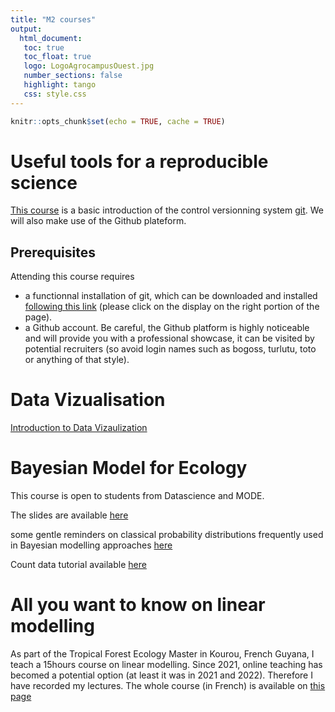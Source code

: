```yaml
---
title: "M2 courses"
output: 
  html_document:
   toc: true
   toc_float: true
   logo: LogoAgrocampusOuest.jpg
   number_sections: false
   highlight: tango
   css: style.css
---
```





```r
knitr::opts_chunk$set(echo = TRUE, cache = TRUE)
```


# Useful tools for a reproducible science

[This course](https://marieetienne.github.io/reproductibilite/_presentation) is a basic introduction of the control versionning system [git](https://git-scm.com/). We will also make use  of the Github plateform.

## Prerequisites

Attending this course requires 

   - a functionnal installation of git, which can be downloaded and installed [following this link](https://git-scm.com/downloads) (please click on the display on the right portion of the page).
   - a Github account. Be careful, the Github platform is highly noticeable and will provide you with a professional showcase, it can be visited by potential recruiters (so avoid login names such as bogoss, turlutu, toto or anything of that style).


# Data Vizualisation 

[Introduction to Data Vizaulization](https://marieetienne.github.io/Vizualisation/_presentation/visu_intro.html)

# Bayesian Model for Ecology

This course is open to students from Datascience and MODE.

The slides are available  [here](https://marieetienne.github.io/bayesian_and_ecology/_presentation/#1)

some gentle reminders on classical probability distributions frequently used in Bayesian modelling approaches [here](slides/LoiProbas.pdf)

Count data tutorial available  [here](slides/TD_Pup2.pdf) 

# All you want to know on linear modelling

As part of the Tropical Forest Ecology Master in Kourou, French Guyana, I teach a 15hours course on linear modelling. Since 2021, online teaching has becomed a potential option (at least it was in 2021 and 2022). Therefore I have recorded my lectures. The whole course (in French) is available on [this page](linearmodel.html) 

